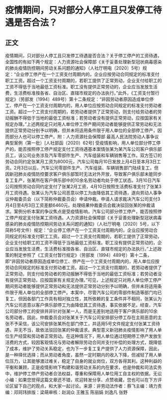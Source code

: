 # 疫情期间，只对部分人停工且只发停工待遇是否合法？
## 正文
疫情期间，只对部分人停工且只发停工待遇是否合法？关于停工停产的工资待遇，全国性的有如下两个规定：人力资源社会保障部《关于妥善处理新型冠状病毒感染的肺炎疫情防控期间劳动关系问题的通知》（人社厅明电〔2020〕5号）规定：“企业停工停产在一个工资支付周期内的，企业应按劳动合同规定的标准支付职工工资。超过一个工资支付周期的，若职工提供了正常劳动，企业支付给职工的工资不得低于当地最低工资标准。职工没有提供正常劳动的，企业应当发放生活费，生活费标准按各省、自治区、直辖市规定的办法执行。”此外，《工资支付暂行规定》（劳部发〔1994〕489号）第十二条规定：“非因劳动者原因造成单位停工、停产在一个工资支付周期内的，用人单位应按劳动合同规定的标准支付劳动者工资。超过一个工资支付周期的，若劳动者提供了正常劳动，则支付给劳动者的劳动报酬不得低于当地的最低工资标准；若劳动者没有提供正常劳动，应按国家有关规定办理。”上述两规定只对用人单位停工停产期间劳动者能够提供正常劳动和无法提供正常劳动分别予以明确，但并未将适用条件限于用人单位的全部停工停产，因而部分人也可以停工停产。附：人力资源社会保障部 最高人民法院劳动人事争议典型案例（第一批）[人社部函〔2020〕62号] 受疫情影响，用人单位部分停工停产的，能否按照停工停产规定支付工资待遇基本案情张某为某汽车公司客户俱乐部员工，该公司业务涉及汽车零部件生产、汽车组装和车辆销售等工作。双方签订的劳动合同约定张某月工资为8000元，汽车公司每月10日发放上月4日至本月3日工资。2月3日以后，汽车公司零部件生产、汽车组装、车辆销售部门陆续复工，但因新冠肺炎疫情防控要求客户俱乐部暂时无法对外开放，导致客户俱乐部未能同步复工复产，张某所在客户俱乐部中的10余名劳动者均处于停工状态。3月10日汽车公司按照劳动合同约定支付了张某2月工资，4月10日按照生活费标准支付了张某3月工资待遇。张某认为汽车公司恶意以停工为由降低其工资待遇，遂向劳动人事争议仲裁委员会（以下简称仲裁委员会）申请仲裁。申请人请求裁决汽车公司支付3月4日至4月3日工资差额6460元。处理结果仲裁委员会裁决驳回张某的仲裁请求。案例分析本案的争议焦点是受疫情影响，汽车公司部分停工停产，能否按照停工停产规定支付张某工资待遇。人力资源社会保障部《关于妥善处理新型冠状病毒感染的肺炎疫情防控期间劳动关系问题的通知》（人社厅明电〔2020〕5号，以下简称5号文件）规定：“企业停工停产在一个工资支付周期内的，企业应按劳动合同规定的标准支付职工工资。超过一个工资支付周期的，若职工提供了正常劳动，企业支付给职工的工资不得低于当地最低工资标准。职工没有提供正常劳动的，企业应当发放生活费，生活费标准按各省、自治区、直辖市规定的办法执行。”上述政策的制定参照了《工资支付暂行规定》（劳部发〔1994〕489号）第十二条，即“非因劳动者原因造成单位停工、停产在一个工资支付周期内的，用人单位应按劳动合同规定的标准支付劳动者工资。超过一个工资支付周期的，若劳动者提供了正常劳动，则支付给劳动者的劳动报酬不得低于当地的最低工资标准；若劳动者没有提供正常劳动，应按国家有关规定办理。”可见，上述规定只对用人单位停工停产期间劳动者能够提供正常劳动和无法提供正常劳动分别予以明确，但并未将适用条件限于用人单位的全部停工停产。本案中，尽管汽车公司的零部件制造等部门均已复工，但因各部门工作具有相对独立性，其所依赖的复工条件并不相同，张某认为汽车公司恶意以客户俱乐部停工为由降低其工资待遇，事实依据不足。经查，汽车公司部分停工的安排并非针对张某一人，而是无差别地适用于客户俱乐部的10余名劳动者。因此，仲裁委员会对张某关于汽车公司安排部分停工存在主观恶意的主张不予采信，该公司安排张某所在部门停工，并适用5号文件规定支付张某工资待遇，并无不当，故依法驳回张某的仲裁请求。典型意义新冠肺炎疫情影响了用人单位生产经营和劳动者正常劳动。在这种情况下，用人单位通过短期停工停产发放生活费的方式，较因客观情况与劳动者解除劳动合同并支付补偿的处理方式，既降低了成本，维护了劳动关系稳定，也为下一步复工复产提供了人力资源保障，因此，是一种择优选择；而从劳动者角度，虽然一定时期内的收入下降，但减轻了用人单位压力，让其能够渡过难关，稳定了自身的就业岗位，双方各得其利。这种利益的平衡和兼顾，正是疫情影响下构建和谐劳动关系的内在要求，也是仲裁和司法实务中，维护停工停产劳动者合法权益，尊重和保障用人单位用工自主权的依据。无讼小编：如果您觉得这篇文章还不错，欢迎转发分享、点赞收藏，您也可以在下方评论区留下自己的观点，和大家一起讨论。来源：非劳动法作者：蔡飞主编：靖力责编：邓珂玮排版：梁萌审核：赵润众 王雅玉 陈丽娟 刘逸凡 张野